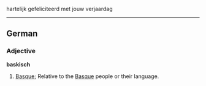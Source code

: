 hartelijk gefeliciteerd met jouw verjaardag
{{notenglish}}

----
==German==
===Adjective===
'''baskisch'''
#[[Basque]]; Relative to the [[Basque]] people or their language.